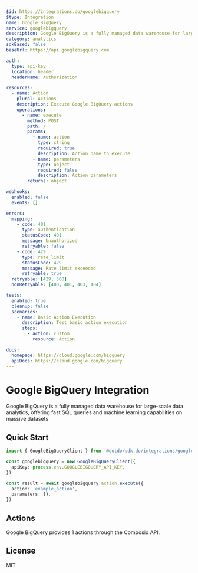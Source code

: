```yaml
---
$id: https://integrations.do/googlebigquery
$type: Integration
name: Google BigQuery
service: googlebigquery
description: Google BigQuery is a fully managed data warehouse for large-scale data analytics, offering fast SQL queries and machine learning capabilities on massive datasets
category: analytics
sdkBased: false
baseUrl: https://api.googlebigquery.com

auth:
  type: api-key
  location: header
  headerName: Authorization

resources:
  - name: Action
    plural: Actions
    description: Execute Google BigQuery actions
    operations:
      - name: execute
        method: POST
        path: /
        params:
          - name: action
            type: string
            required: true
            description: Action name to execute
          - name: parameters
            type: object
            required: false
            description: Action parameters
        returns: object

webhooks:
  enabled: false
  events: []

errors:
  mapping:
    - code: 401
      type: authentication
      statusCode: 401
      message: Unauthorized
      retryable: false
    - code: 429
      type: rate_limit
      statusCode: 429
      message: Rate limit exceeded
      retryable: true
  retryable: [429, 500]
  nonRetryable: [400, 401, 403, 404]

tests:
  enabled: true
  cleanup: false
  scenarios:
    - name: Basic Action Execution
      description: Test basic action execution
      steps:
        - action: custom
          resource: Action

docs:
  homepage: https://cloud.google.com/bigquery
  apiDocs: https://cloud.google.com/bigquery
---
```


# Google BigQuery Integration

Google BigQuery is a fully managed data warehouse for large-scale data analytics, offering fast SQL queries and machine learning capabilities on massive datasets

## Quick Start

```typescript
import { GoogleBigQueryClient } from '@dotdo/sdk.do/integrations/googlebigquery'

const googlebigquery = new GoogleBigQueryClient({
  apiKey: process.env.GOOGLEBIGQUERY_API_KEY,
})

const result = await googlebigquery.action.execute({
  action: 'example_action',
  parameters: {},
})
```

## Actions

Google BigQuery provides 1 actions through the Composio API.

## License

MIT
